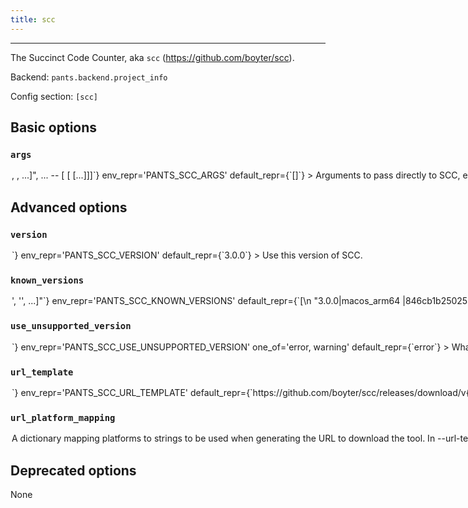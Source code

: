 ```yaml
---
title: scc
---
```



---

The Succinct Code Counter, aka `scc` (https://github.com/boyter/scc).

Backend: <span className="color--primary">`pants.backend.project_info`</span>

Config section: <span className="color--primary">`[scc]`</span>

<span className={styles.options}>

## Basic options

### `args`

<Option
  cli_repr={`--scc-args="[<shell_str>, <shell_str>, ...]", ... -- [<shell_str> [<shell_str> [...]]]`}
  env_repr='PANTS_SCC_ARGS'
  default_repr={`[]`}
>
Arguments to pass directly to SCC, e.g. `--scc-args='--no-cocomo'`.

Refer to to https://github.com/boyter/scc.
</Option>

## Advanced options

### `version`

<Option
  cli_repr={`--scc-version=<str>`}
  env_repr='PANTS_SCC_VERSION'
  default_repr={`3.0.0`}
>
Use this version of SCC.
</Option>

### `known_versions`

<Option
  cli_repr={`--scc-known-versions="['<str>', '<str>', ...]"`}
  env_repr='PANTS_SCC_KNOWN_VERSIONS'
  default_repr={`[\n  "3.0.0|macos_arm64 |846cb1b25025a0794d455719bc17cfb3f588576a58af1d95036f6c654e294f98|2006145",\n  "3.0.0|macos_x86_64|9c3064e477ab36e16204ad34f649372034bca4df669615eff5de4aa05b2ddf1a|2048134",\n  "3.0.0|linux_arm64 |04f9e797b70a678833e49df5e744f95080dfb7f963c0cd34f5b5d4712d290f33|1768037",\n  "3.0.0|linux_x86_64|13ca47ce00b5bd032f97f3af7aa8eb3c717b8972b404b155a378b09110e4aa0c|1948341"\n]`}
>

Known versions to verify downloads against.

Each element is a pipe-separated string of `version|platform|sha256|length`, where:
```
- `version` is the version string
- `platform` is one of [linux_arm64,linux_x86_64,macos_arm64,macos_x86_64],
- `sha256` is the 64-character hex representation of the expected sha256
digest of the download file, as emitted by `shasum -a 256`
- `length` is the expected length of the download file in bytes, as emitted by
`wc -c`
```

E.g., `3.1.2|macos_x86_64|6d0f18cd84b918c7b3edd0203e75569e0c7caecb1367bbbe409b44e28514f5be|42813`.

Values are space-stripped, so pipes can be indented for readability if necessary.
</Option>

### `use_unsupported_version`

<Option
  cli_repr={`--scc-use-unsupported-version=<UnsupportedVersionUsage>`}
  env_repr='PANTS_SCC_USE_UNSUPPORTED_VERSION'
  one_of='error, warning'
  default_repr={`error`}
>

What action to take in case the requested version of SCC is not supported.

Supported SCC versions: unspecified
</Option>

### `url_template`

<Option
  cli_repr={`--scc-url-template=<str>`}
  env_repr='PANTS_SCC_URL_TEMPLATE'
  default_repr={`https://github.com/boyter/scc/releases/download/v{version}/scc-{version}-{platform}.zip`}
>
URL to download the tool, either as a single binary file or a compressed file (e.g. zip file). You can change this to point to your own hosted file, e.g. to work with proxies or for access via the filesystem through a `file:$abspath` URL (e.g. `file:/this/is/absolute`, possibly by [templating the buildroot in a config file](https://www.pantsbuild.org/v2.16/docs/options#config-file-entries)).

Use `{version}` to have the value from --version substituted, and `{platform}` to have a value from --url-platform-mapping substituted in, depending on the current platform. For example, https://github.com/.../protoc-&#123;version&#125;-&#123;platform&#125;.zip.
</Option>

### `url_platform_mapping`

<Option
  cli_repr={`--scc-url-platform-mapping="{'key1': val1, 'key2': val2, ...}"`}
  env_repr='PANTS_SCC_URL_PLATFORM_MAPPING'
  default_repr={`{\n  "linux_arm64": "arm64-unknown-linux",\n  "linux_x86_64": "x86_64-unknown-linux",\n  "macos_arm64": "arm64-apple-darwin",\n  "macos_x86_64": "x86_64-apple-darwin"\n}`}
>
A dictionary mapping platforms to strings to be used when generating the URL to download the tool.

In --url-template, anytime the `{platform}` string is used, Pants will determine the current platform, and substitute `{platform}` with the respective value from your dictionary.

For example, if you define `{"macos_x86_64": "apple-darwin", "linux_x86_64": "unknown-linux"}`, and run Pants on Linux with an intel architecture, then `{platform}` will be substituted in the --url-template option with unknown-linux.
</Option>

## Deprecated options

None

</span>